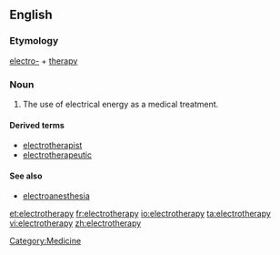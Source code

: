 ==English==
===Etymology===

[[electro-]] + [[therapy]]

===Noun===
{{en-noun|electrotherapies}}
{{wikipedia}}
# The use of electrical energy as a medical treatment.

====Derived terms====
*[[electrotherapist]]
*[[electrotherapeutic]]

====See also====
*[[electroanesthesia]]

[[Category:Medicine]]

[[et:electrotherapy]]
[[fr:electrotherapy]]
[[io:electrotherapy]]
[[ta:electrotherapy]]
[[vi:electrotherapy]]
[[zh:electrotherapy]]